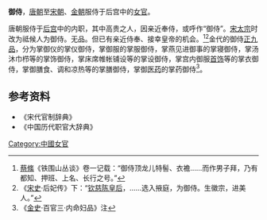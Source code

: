 '''御侍'''，[[唐朝|唐朝]]至[[宋朝|宋朝]]、[[金朝|金朝]]服侍于后宫中的[[女官|女官]]。

唐朝服侍于[[后宫|后宫]]中的内职，其中高贵之人，因亲近奉侍，或呼作“御侍”。[[宋太宗|宋太宗]]时改为祗候人为御侍。无品。但已有亲近侍奉、接幸皇帝的机会。<ref>[[蔡絛|蔡絛]]《铁围山丛谈》卷一记载：“御侍顶龙儿特髻、衣襜……而作男子拜，乃有都知、押班、上名、长行之号。”</ref><ref>《[[宋史|宋史]]·后妃传》下：“[[钦慈陈皇后|钦慈陈皇后]]，……选入掖庭，为御侍。生徽宗，进美人。”</ref>金代的御侍[[正九品|正九品]]，分为掌御仪的掌仪御侍，掌御服的掌服御侍，掌燕见进御事的掌寝御侍，掌汤沐巾栉等的掌饰御侍，掌床席帷帐铺设等的掌设御侍，掌宫内御服[[首饰|首饰]]等的掌衣御侍，掌御膳食、调和凉热等的掌膳御侍，掌御[[医药|医药]]的掌药御侍<ref>《[[金史|金史]]·百官三·内命妇品》注</ref>。
==参考资料==
{{reflist}}
*《宋代官制辞典》
*《中国历代职官大辞典》
[[Category:中國女官|Category:中國女官]]